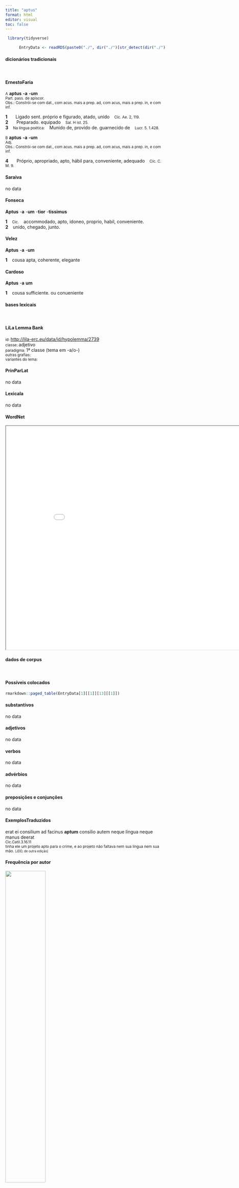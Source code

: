 ```yaml
---
title: "aptus"
format: html
editor: visual
toc: false
---
```



```r
 library(tidyverse) 

      EntryData <- readRDS(paste0("./", dir("./")[str_detect(dir("./"), "_xx97-112-116-117-115xx_.rds")]))

```


#### dicionários tradicionais

&emsp;




::: panel-tabset

#### ErnestoFaria

<small>A</small> <b>aptus</b> <b>-a</b> <b>-um</b> <br> <small>Part. pass. de apìscor.</small> <br> <small>Obs.: Constrói-se com dat., com acus. mais a prep. ad, com acus, mais a prep. in, e com inf.</small>   <p> <b>1</b> &ensp; <small></small> &ensp; Ligado sent. próprio e figurado, atado, unido &ensp; <small>Cíc. Ae. 2, 119.</small> <br> <b>2</b> &ensp; <small></small> &ensp; Preparado. equipado &ensp; <small>Sal. H ist. 25.</small> <br> <b>3</b> &ensp; <small>Na língua poética:</small> &ensp; Munido de, provido de. guarnecido de &ensp; <small>Lucr. 5. 1.428.</small> </p> 
 <small>B</small> <b>aptus</b> <b>-a</b> <b>-um</b> <br> <small>Adj.</small> <br> <small>Obs.: Constrói-se com dat., com acus. mais a prep. ad, com acus, mais a prep. in, e com inf.</small>   <p> <b>4</b> &ensp; <small></small> &ensp; Próprio, apropriado, apto, hábil para, conveniente, adequado &ensp; <small>Cíc. C. M. 9.</small> </p>




#### Saraiva

no data




#### Fonseca

<b>Aptus</b> -<b>a</b> -<b>um</b> -<b>tior</b> -<b>tissimus</b>   <p> <b>1</b> &ensp; <small>Cic.</small> &ensp; accommodado, apto, idoneo, proprio, habil, conveniente. <br> <b>2</b> &ensp; unido, chegado, junto. </p>




#### Velez

<b>Aptus</b> -<b>a</b> -<b>um</b>   <p> <b>1</b> &ensp; cousa apta, coherente, elegante </p>




#### Cardoso

<b>Aptus</b> -<b>a</b> <b>um</b>   <p> <b>1</b> &ensp; cousa sufficiente. ou conueniente </p>


:::



#### bases lexicais

&emsp;






::: panel-tabset

#### LiLa Lemma Bank

<small> id: </small> <a href=' http://lila-erc.eu/data/id/hypolemma/2739 ' target="_blank"> http://lila-erc.eu/data/id/hypolemma/2739 </a> <br>
<small> classe: </small> adjetivo    <br>
<small> paradigma: </small> 1ª classe (tema em -a/o-) <br>
<small> outras grafias: </small>  <br>
<small> variantes do lema: </small>  <br>





#### PrinParLat

no data




#### Lexicala

no data




#### WordNet

<iframe width='900' height='700' src='Media/Tree__xx97-112-116-117-115xx__sem_type_lexemes_pt.html'>

</iframe>


:::



#### dados de corpus

&emsp;




::: panel-tabset

#### Possíveis colocados

```r

rmarkdown::paged_table(EntryData[1][[1]][13][[1]])

```


#### substantivos

no data




#### adjetivos

no data




#### verbos

no data




#### advérbios

no data




#### preposições e conjunções

no data


:::



::: panel-tabset

#### ExemplosTraduzidos

<p> erat ei consilium ad facinus <b>aptum</b> consilio autem neque lingua neque manus deerat <br> <small> Cic.Catil.3.16.11 <br> tinha ele um projeto apto para o crime, e ao projeto não faltava nem sua língua nem sua mão. <small> [JDD, de outra edição] </small> </small> </p>





#### Frequência por autor

![](./Media/barchart__xx97-112-116-117-115xx__lemma_BY_author_Frequencies.webp){width=50% fig-alt='This charts plots the frequency of lemma by author_Frequencies. The Ovidius subcorpus registers the highest normalized frequency, with the value of 3.43 and an absolute frequency of 2. The Horatius subcorpus follows, with a normalized frequency of 2.66 and an absolute frequency of 3. the subcorpus with the least normalized frequency is Phaedrus with the normalized value of 0 and an absolute freqeuncy of 0. here are all the values: subcorpus: Caesar ; normalized frequency: 1 ; absolute frequency: 0.377672029609487. subcorpus: Cicero ; normalized frequency: 10 ; absolute frequency: 0.622959806633276. subcorpus: Horatius ; normalized frequency: 3 ; absolute frequency: 2.6640618062339. subcorpus: Ovidius ; normalized frequency: 2 ; absolute frequency: 3.43170899107756. subcorpus: Phaedrus ; normalized frequency: 0 ; absolute frequency: 0. subcorpus: Sallustius ; normalized frequency: 0 ; absolute frequency: 0. subcorpus: Seneca ; normalized frequency: 1 ; absolute frequency: 0.186633321513223. subcorpus: Suetonius ; normalized frequency: 0 ; absolute frequency: 0. subcorpus: Tacitus ; normalized frequency: 0 ; absolute frequency: 0. subcorpus: Vergilius ; normalized frequency: 0 ; absolute frequency: 0. subcorpus: Hieronymus ; normalized frequency: 0 ; absolute frequency: 0'}




#### Frequência por gênero

![](./Media/barchart__xx97-112-116-117-115xx__lemma_BY_genre_Frequencies.webp){width=50% fig-alt='This charts plots the frequency of lemma by genre_Frequencies. The Poesia.lírica subcorpus registers the highest normalized frequency, with the value of 2.52 and an absolute frequency of 3. The Poesia.lírica subcorpus follows, with a normalized frequency of 2.52 and an absolute frequency of 3. the subcorpus with the least normalized frequency is Poesia.trágica with the normalized value of 0 and an absolute freqeuncy of 0. here are all the values: subcorpus: Prosa.histórica ; normalized frequency: 1 ; absolute frequency: 0.243433384454344. subcorpus: Prosa.filosófica ; normalized frequency: 6 ; absolute frequency: 0.988451590583351. subcorpus: Prosa.oratória ; normalized frequency: 4 ; absolute frequency: 0.384050387410828. subcorpus: Prosa.epistolográfica ; normalized frequency: 1 ; absolute frequency: 0.264977874347492. subcorpus: Poesia.lírica ; normalized frequency: 3 ; absolute frequency: 2.52376545806343. subcorpus: Poesia.didática ; normalized frequency: 2 ; absolute frequency: 1.69649673424379. subcorpus: Poesia.trágica ; normalized frequency: 0 ; absolute frequency: 0. subcorpus: Poesia.épica ; normalized frequency: 0 ; absolute frequency: 0. subcorpus: Prosa.ficcional ; normalized frequency: 0 ; absolute frequency: 0'}




#### Frequência por século

![](./Media/barchart__xx97-112-116-117-115xx__lemma_BY_period_Frequencies.webp){width=50% fig-alt='This charts plots the frequency of lemma by period_Frequencies. The I.a.C. subcorpus registers the highest normalized frequency, with the value of 0.65 and an absolute frequency of 14. The I.a.C. subcorpus follows, with a normalized frequency of 0.65 and an absolute frequency of 14. the subcorpus with the least normalized frequency is II.d.C. with the normalized value of 0 and an absolute freqeuncy of 0. here are all the values: subcorpus: I.a.C. ; normalized frequency: 14 ; absolute frequency: 0.6516174074936. subcorpus: I.d.C. ; normalized frequency: 3 ; absolute frequency: 0.458926112895824. subcorpus: II.d.C. ; normalized frequency: 0 ; absolute frequency: 0. subcorpus: IV.d.C. ; normalized frequency: 0 ; absolute frequency: 0'}


:::

